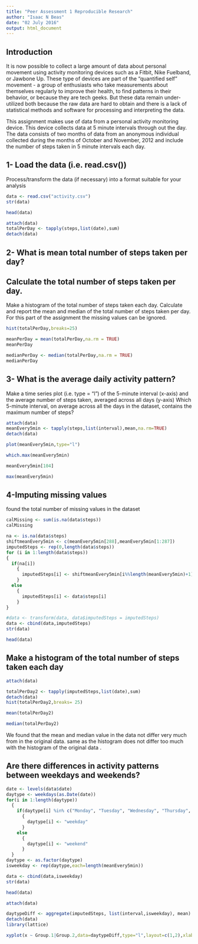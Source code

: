 ---
title: "Peer Assessment 1 Reproducible Research"
author: "Isaac N Beas"
date: "02 July 2016"
output: html_document
---
## Introduction

It is now possible to collect a large amount of data about personal movement using activity monitoring devices such as a Fitbit, Nike Fuelband, or Jawbone Up. These type of devices are part of the "quantified self" movement - a group of enthusiasts who take measurements about themselves regularly to improve their health, to find patterns in their behavior, or because they are tech geeks. But these data remain under-utilized both because the raw data are hard to obtain and there is a lack of statistical methods and software for processing and interpreting the data.

This assignment makes use of data from a personal activity monitoring device. This device collects data at 5 minute intervals through out the day. The data consists of two months of data from an anonymous individual collected during the months of October and November, 2012 and include the number of steps taken in 5 minute intervals each day.

## 1- Load the data (i.e. read.csv())
Process/transform the data (if necessary) into a format suitable for your analysis

```{r}
data <- read.csv("activity.csv")
str(data)
```
```{r}
head(data)
```


```{r}
attach(data)
totalPerDay <- tapply(steps,list(date),sum)
detach(data)
```
## 2- What is mean total number of steps taken per day?


## Calculate the total number of steps taken per day.
Make a histogram of the total number of steps taken each day.
Calculate and report the mean and median of the total number of steps taken per day.
For this part of the assignment the missing values can be ignored.
```{r}
hist(totalPerDay,breaks=25)
```

```{r}
meanPerDay = mean(totalPerDay,na.rm = TRUE)
meanPerDay
```

```{r}
medianPerDay <- median(totalPerDay,na.rm = TRUE)
medianPerDay
```

## 3- What is the average daily activity pattern?

Make a time series plot (i.e. type = "l") of the 5-minute interval (x-axis) and the average number of steps taken, averaged across all days (y-axis)
Which 5-minute interval, on average across all the days in the dataset, contains the maximum number of steps?
```{r}
attach(data)
meanEvery5min <- tapply(steps,list(interval),mean,na.rm=TRUE)
detach(data)
```

```{r}
plot(meanEvery5min,type="l")
```


```{r}
which.max(meanEvery5min)
```

```{r}
meanEvery5min[104]
```

```{r}
max(meanEvery5min)
```

## 4-Imputing missing values

found the total number of missing values in the dataset
```{r}
calMissing <- sum(is.na(data$steps))
calMissing
```


```{r}
na <- is.na(data$steps)
shiftmeanEvery5min <- c(meanEvery5min[288],meanEvery5min[1:287])
imputedSteps <- rep(0,length(data$steps))
for (i in 1:length(data$steps))
{
  if(na[i])
    {
      imputedSteps[i] <- shiftmeanEvery5min[i%%length(meanEvery5min)+1]
    }
  else
    {
      imputedSteps[i] <- data$steps[i]
    } 
}

#data <- transform(data, data$imputedSteps = imputedSteps)
data <- cbind(data,imputedSteps)
str(data)
```

```{r}
head(data)
```

## Make a histogram of the total number of steps taken each day
```{r}
attach(data)
```


```{r}
totalPerDay2 <- tapply(imputedSteps,list(date),sum)
detach(data)
hist(totalPerDay2,breaks= 25)
```


```{r}
mean(totalPerDay2)
```

```{r}
median(totalPerDay2)
```

We found that the mean and median value in the  data  not differ very much from in the original data. same as the histogram does not differ too much with the histogram of the original data .

## Are there differences in activity patterns between weekdays and weekends?

```{r}
date <- levels(data$date)
daytype <- weekdays(as.Date(date))
for(i in 1:length(daytype))
  {
    if(daytype[i] %in% c("Monday", "Tuesday", "Wednesday", "Thursday", "Friday"))
      {
        daytype[i] <- "weekday"
      }
    else
      {
        daytype[i] <- "weekend"
      }
  }
daytype <- as.factor(daytype)
isweekday <- rep(daytype,each=length(meanEvery5min))

data <- cbind(data,isweekday)
str(data)
```

```{r}
head(data)
```

```{r}
attach(data)
```


```{r}
daytypeDiff <- aggregate(imputedSteps, list(interval,isweekday), mean)
detach(data)
library(lattice)
```

```{r}
xyplot(x ~ Group.1|Group.2,data=daytypeDiff,type="l",layout=c(1,2),xlab="Interval",ylab="Number of Steps")
```

